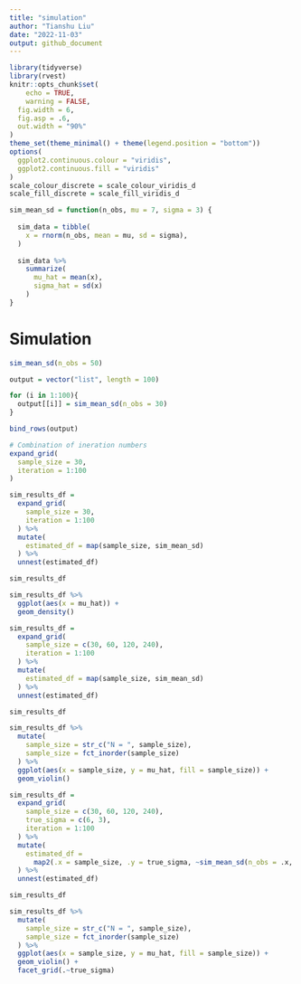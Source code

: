 ```yaml
---
title: "simulation"
author: "Tianshu Liu"
date: "2022-11-03"
output: github_document
---
```


```r
library(tidyverse)
library(rvest)
knitr::opts_chunk$set(
	echo = TRUE,
	warning = FALSE,
  fig.width = 6,
  fig.asp = .6,
  out.width = "90%"
)
theme_set(theme_minimal() + theme(legend.position = "bottom"))
options(
  ggplot2.continuous.colour = "viridis",
  ggplot2.continuous.fill = "viridis"
)
scale_colour_discrete = scale_colour_viridis_d
scale_fill_discrete = scale_fill_viridis_d
```


```r
sim_mean_sd = function(n_obs, mu = 7, sigma = 3) {
  
  sim_data = tibble(
    x = rnorm(n_obs, mean = mu, sd = sigma),
  )
  
  sim_data %>% 
    summarize(
      mu_hat = mean(x),
      sigma_hat = sd(x)
    )
}
```

# Simulation

```r
sim_mean_sd(n_obs = 50)
```

```r
output = vector("list", length = 100)

for (i in 1:100){
  output[[i]] = sim_mean_sd(n_obs = 30)
}

bind_rows(output)
```

```r
# Combination of ineration numbers
expand_grid(
  sample_size = 30,
  iteration = 1:100
)

sim_results_df = 
  expand_grid(
    sample_size = 30,
    iteration = 1:100
  ) %>% 
  mutate(
    estimated_df = map(sample_size, sim_mean_sd)
  ) %>% 
  unnest(estimated_df)

sim_results_df
```

```r
sim_results_df %>% 
  ggplot(aes(x = mu_hat)) + 
  geom_density()
```

```r
sim_results_df = 
  expand_grid(
    sample_size = c(30, 60, 120, 240),
    iteration = 1:100
  ) %>% 
  mutate(
    estimated_df = map(sample_size, sim_mean_sd)
  ) %>% 
  unnest(estimated_df)

sim_results_df

sim_results_df %>% 
  mutate(
    sample_size = str_c("N = ", sample_size),
    sample_size = fct_inorder(sample_size)
  ) %>% 
  ggplot(aes(x = sample_size, y = mu_hat, fill = sample_size)) + 
  geom_violin()

```

```r
sim_results_df = 
  expand_grid(
    sample_size = c(30, 60, 120, 240),
    true_sigma = c(6, 3),
    iteration = 1:100
  ) %>% 
  mutate(
    estimated_df = 
      map2(.x = sample_size, .y = true_sigma, ~sim_mean_sd(n_obs = .x, sigma = .y))
  ) %>% 
  unnest(estimated_df)

sim_results_df

sim_results_df %>% 
  mutate(
    sample_size = str_c("N = ", sample_size),
    sample_size = fct_inorder(sample_size)
  ) %>% 
  ggplot(aes(x = sample_size, y = mu_hat, fill = sample_size)) + 
  geom_violin() + 
  facet_grid(.~true_sigma)

```

